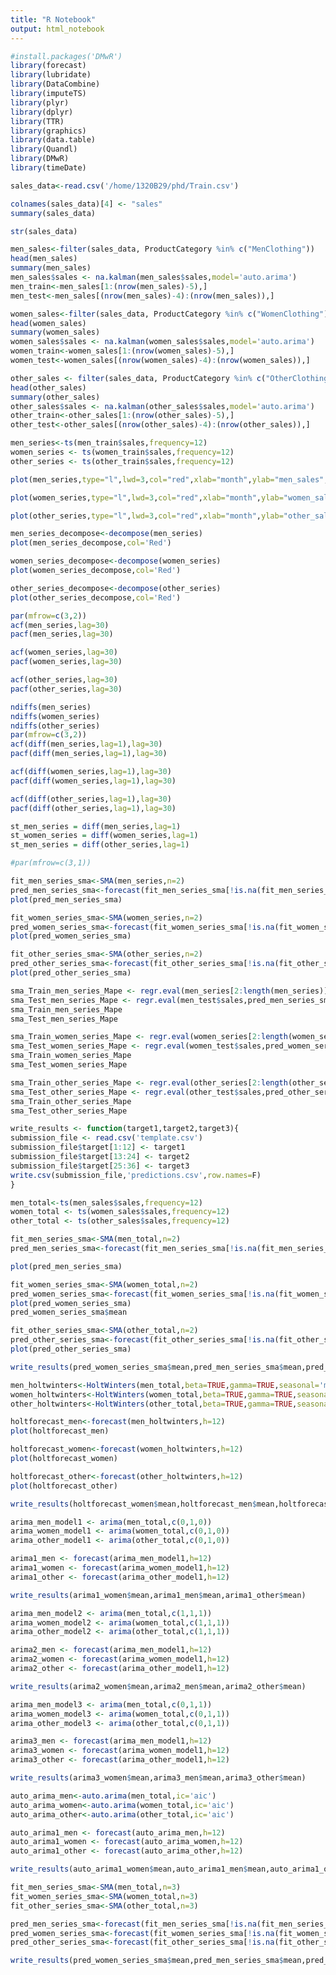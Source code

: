 ```yaml
---
title: "R Notebook"
output: html_notebook
---
```




```r
#install.packages('DMwR')
library(forecast)
library(lubridate)
library(DataCombine)
library(imputeTS)
library(plyr)
library(dplyr)
library(TTR)
library(graphics)
library(data.table)
library(Quandl)
library(DMwR)
library(timeDate)
```

```r
sales_data<-read.csv('/home/1320B29/phd/Train.csv')
```

```r
colnames(sales_data)[4] <- "sales"
summary(sales_data)
```

```r
str(sales_data)
```

```r
men_sales<-filter(sales_data, ProductCategory %in% c("MenClothing"))
head(men_sales)
summary(men_sales)
men_sales$sales <- na.kalman(men_sales$sales,model='auto.arima')
men_train<-men_sales[1:(nrow(men_sales)-5),]
men_test<-men_sales[(nrow(men_sales)-4):(nrow(men_sales)),]

```

```r
women_sales<-filter(sales_data, ProductCategory %in% c("WomenClothing"))
head(women_sales)
summary(women_sales)
women_sales$sales <- na.kalman(women_sales$sales,model='auto.arima')
women_train<-women_sales[1:(nrow(women_sales)-5),]
women_test<-women_sales[(nrow(women_sales)-4):(nrow(women_sales)),]
```

```r
other_sales <- filter(sales_data, ProductCategory %in% c("OtherClothing"))
head(other_sales)
summary(other_sales)
other_sales$sales <- na.kalman(other_sales$sales,model='auto.arima')
other_train<-other_sales[1:(nrow(other_sales)-5),]
other_test<-other_sales[(nrow(other_sales)-4):(nrow(other_sales)),]
```

```r
men_series<-ts(men_train$sales,frequency=12)
women_series <- ts(women_train$sales,frequency=12)
other_series <- ts(other_train$sales,frequency=12)
```

```r
plot(men_series,type="l",lwd=3,col="red",xlab="month",ylab="men_sales",main="Time series plot for men_sales")

plot(women_series,type="l",lwd=3,col="red",xlab="month",ylab="women_sales",main="Time series plot for women_sales")

plot(other_series,type="l",lwd=3,col="red",xlab="month",ylab="other_sales",main="Time series plot for other_sales")
```

```r
men_series_decompose<-decompose(men_series)
plot(men_series_decompose,col='Red')

women_series_decompose<-decompose(women_series)
plot(women_series_decompose,col='Red')

other_series_decompose<-decompose(other_series)
plot(other_series_decompose,col='Red')
```

```r
par(mfrow=c(3,2))
acf(men_series,lag=30)
pacf(men_series,lag=30)

acf(women_series,lag=30)
pacf(women_series,lag=30)

acf(other_series,lag=30)
pacf(other_series,lag=30)
```

```r
ndiffs(men_series)
ndiffs(women_series)
ndiffs(other_series)
par(mfrow=c(3,2))
acf(diff(men_series,lag=1),lag=30)
pacf(diff(men_series,lag=1),lag=30)

acf(diff(women_series,lag=1),lag=30)
pacf(diff(women_series,lag=1),lag=30)

acf(diff(other_series,lag=1),lag=30)
pacf(diff(other_series,lag=1),lag=30)

st_men_series = diff(men_series,lag=1)
st_women_series = diff(women_series,lag=1)
st_men_series = diff(other_series,lag=1)
```

```r
#par(mfrow=c(3,1))

fit_men_series_sma<-SMA(men_series,n=2)
pred_men_series_sma<-forecast(fit_men_series_sma[!is.na(fit_men_series_sma)],h=5)
plot(pred_men_series_sma)

fit_women_series_sma<-SMA(women_series,n=2)
pred_women_series_sma<-forecast(fit_women_series_sma[!is.na(fit_women_series_sma)],h=5)
plot(pred_women_series_sma)

fit_other_series_sma<-SMA(other_series,n=2)
pred_other_series_sma<-forecast(fit_other_series_sma[!is.na(fit_other_series_sma)],h=5)
plot(pred_other_series_sma)
```

```r
sma_Train_men_series_Mape <- regr.eval(men_series[2:length(men_series)],fit_men_series_sma[2:length(men_series)])
sma_Test_men_series_Mape <- regr.eval(men_test$sales,pred_men_series_sma$mean)
sma_Train_men_series_Mape
sma_Test_men_series_Mape

sma_Train_women_series_Mape <- regr.eval(women_series[2:length(women_series)],fit_women_series_sma[2:length(women_series)])
sma_Test_women_series_Mape <- regr.eval(women_test$sales,pred_women_series_sma$mean)
sma_Train_women_series_Mape
sma_Test_women_series_Mape

sma_Train_other_series_Mape <- regr.eval(other_series[2:length(other_series)],fit_other_series_sma[2:length(other_series)])
sma_Test_other_series_Mape <- regr.eval(other_test$sales,pred_other_series_sma$mean)
sma_Train_other_series_Mape
sma_Test_other_series_Mape
```

```r
write_results <- function(target1,target2,target3){
submission_file <- read.csv('template.csv')
submission_file$target[1:12] <- target1
submission_file$target[13:24] <- target2
submission_file$target[25:36] <- target3
write.csv(submission_file,'predictions.csv',row.names=F)
}
```

```r
men_total<-ts(men_sales$sales,frequency=12)
women_total <- ts(women_sales$sales,frequency=12)
other_total <- ts(other_sales$sales,frequency=12)
```

```r
fit_men_series_sma<-SMA(men_total,n=2)
pred_men_series_sma<-forecast(fit_men_series_sma[!is.na(fit_men_series_sma)],h=12)

plot(pred_men_series_sma)

fit_women_series_sma<-SMA(women_total,n=2)
pred_women_series_sma<-forecast(fit_women_series_sma[!is.na(fit_women_series_sma)],h=12)
plot(pred_women_series_sma)
pred_women_series_sma$mean

fit_other_series_sma<-SMA(other_total,n=2)
pred_other_series_sma<-forecast(fit_other_series_sma[!is.na(fit_other_series_sma)],h=12)
plot(pred_other_series_sma)
```

```r
write_results(pred_women_series_sma$mean,pred_men_series_sma$mean,pred_other_series_sma$mean)
```

```r
men_holtwinters<-HoltWinters(men_total,beta=TRUE,gamma=TRUE,seasonal='multiplicative')
women_holtwinters<-HoltWinters(women_total,beta=TRUE,gamma=TRUE,seasonal='multiplicative')
other_holtwinters<-HoltWinters(other_total,beta=TRUE,gamma=TRUE,seasonal='multiplicative')
```

```r
holtforecast_men<-forecast(men_holtwinters,h=12)
plot(holtforecast_men)

holtforecast_women<-forecast(women_holtwinters,h=12)
plot(holtforecast_women)

holtforecast_other<-forecast(other_holtwinters,h=12)
plot(holtforecast_other)

```

```r
write_results(holtforecast_women$mean,holtforecast_men$mean,holtforecast_other$mean)
```

```r
arima_men_model1 <- arima(men_total,c(0,1,0))
arima_women_model1 <- arima(women_total,c(0,1,0))
arima_other_model1 <- arima(other_total,c(0,1,0))

arima1_men <- forecast(arima_men_model1,h=12)
arima1_women <- forecast(arima_women_model1,h=12)
arima1_other <- forecast(arima_other_model1,h=12)

write_results(arima1_women$mean,arima1_men$mean,arima1_other$mean)
```

```r
arima_men_model2 <- arima(men_total,c(1,1,1))
arima_women_model2 <- arima(women_total,c(1,1,1))
arima_other_model2 <- arima(other_total,c(1,1,1))

arima2_men <- forecast(arima_men_model1,h=12)
arima2_women <- forecast(arima_women_model1,h=12)
arima2_other <- forecast(arima_other_model1,h=12)

write_results(arima2_women$mean,arima2_men$mean,arima2_other$mean)
```

```r
arima_men_model3 <- arima(men_total,c(0,1,1))
arima_women_model3 <- arima(women_total,c(0,1,1))
arima_other_model3 <- arima(other_total,c(0,1,1))

arima3_men <- forecast(arima_men_model1,h=12)
arima3_women <- forecast(arima_women_model1,h=12)
arima3_other <- forecast(arima_other_model1,h=12)

write_results(arima3_women$mean,arima3_men$mean,arima3_other$mean)
```

```r
auto_arima_men<-auto.arima(men_total,ic='aic')
auto_arima_women<-auto.arima(women_total,ic='aic')
auto_arima_other<-auto.arima(other_total,ic='aic')

auto_arima1_men <- forecast(auto_arima_men,h=12)
auto_arima1_women <- forecast(auto_arima_women,h=12)
auto_arima1_other <- forecast(auto_arima_other,h=12)

write_results(auto_arima1_women$mean,auto_arima1_men$mean,auto_arima1_other$mean)
```

```r
fit_men_series_sma<-SMA(men_total,n=3)
fit_women_series_sma<-SMA(women_total,n=3)
fit_other_series_sma<-SMA(other_total,n=3)

pred_men_series_sma<-forecast(fit_men_series_sma[!is.na(fit_men_series_sma)],h=12)
pred_women_series_sma<-forecast(fit_women_series_sma[!is.na(fit_women_series_sma)],h=12)
pred_other_series_sma<-forecast(fit_other_series_sma[!is.na(fit_other_series_sma)],h=12)

write_results(pred_women_series_sma$mean,pred_men_series_sma$mean,pred_other_series_sma$mean)
```

